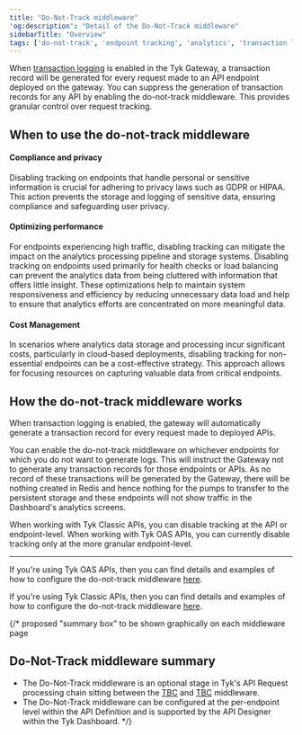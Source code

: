 ```yaml
---
title: "Do-Not-Track middleware"
'og:description': "Detail of the Do-Not-Track middleware"
sidebarTitle: "Overview"
tags: ['do-not-track', 'endpoint tracking', 'analytics', 'transaction logging', 'middleware', 'per-endpoint', 'per-API']
---
```


When [transaction logging](/product-stack/tyk-gateway/basic-config-and-security/logging-api-traffic/logging-api-traffic) is enabled in the Tyk Gateway, a transaction record will be generated for every request made to an API endpoint deployed on the gateway. You can suppress the generation of transaction records for any API by enabling the do-not-track middleware. This provides granular control over request tracking.

## When to use the do-not-track middleware

#### Compliance and privacy

Disabling tracking on endpoints that handle personal or sensitive information is crucial for adhering to privacy laws such as GDPR or HIPAA. This action prevents the storage and logging of sensitive data, ensuring compliance and safeguarding user privacy.

#### Optimizing performance

For endpoints experiencing high traffic, disabling tracking can mitigate the impact on the analytics processing pipeline and storage systems. Disabling tracking on endpoints used primarily for health checks or load balancing can prevent the analytics data from being cluttered with information that offers little insight. These optimizations help to maintain system responsiveness and efficiency by reducing unnecessary data load and help to ensure that analytics efforts are concentrated on more meaningful data. 

#### Cost Management

In scenarios where analytics data storage and processing incur significant costs, particularly in cloud-based deployments, disabling tracking for non-essential endpoints can be a cost-effective strategy. This approach allows for focusing resources on capturing valuable data from critical endpoints.

## How the do-not-track middleware works

When transaction logging is enabled, the gateway will automatically generate a transaction record for every request made to deployed APIs. 

You can enable the do-not-track middleware on whichever endpoints for which you do not want to generate logs. This will instruct the Gateway not to generate any transaction records for those endpoints or APIs. As no record of these transactions will be generated by the Gateway, there will be nothing created in Redis and hence nothing for the pumps to transfer to the persistent storage and these endpoints will not show traffic in the Dashboard's analytics screens.


<Note>
When working with Tyk Classic APIs, you can disable tracking at the API or endpoint-level. When working with Tyk OAS APIs, you can currently disable tracking only at the more granular endpoint-level.
</Note>


<hr />

If you're using Tyk OAS APIs, then you can find details and examples of how to configure the do-not-track middleware [here](/product-stack/tyk-gateway/middleware/do-not-track-tyk-oas).

If you're using Tyk Classic APIs, then you can find details and examples of how to configure the do-not-track middleware [here](/product-stack/tyk-gateway/middleware/do-not-track-tyk-classic).

{/* proposed "summary box" to be shown graphically on each middleware page
 ## Do-Not-Track middleware summary
  - The Do-Not-Track middleware is an optional stage in Tyk's API Request processing chain sitting between the [TBC]() and [TBC]() middleware.
  - The Do-Not-Track middleware can be configured at the per-endpoint level within the API Definition and is supported by the API Designer within the Tyk Dashboard. */}
